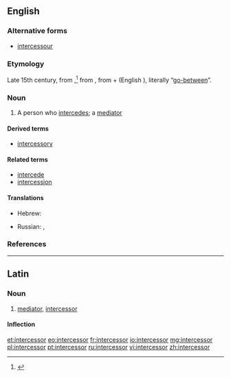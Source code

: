 ==English==

===Alternative forms===
* [[intercessour]] {{qualifier|obsolete}}

===Etymology===
Late 15th century, from {{etyl|la}} {{term|intercessor|lang=la}},<ref>{{R:Online Etymology Dictionary}}</ref> from {{etyl|la}} {{term|intercedo|intercēdō|lang=la}}, from {{term|inter||between|lang=la}} + {{term|cedo|cēdō|I go|lang=la}} (English {{term|cede|lang=en}}), literally “[[go-between]]”.

===Noun===
{{en-noun}}

# A person who [[intercede]]s; a [[mediator]]

====Derived terms====
* [[intercessory]]

====Related terms====
<!-- Derived in Latin, then borrowed by English, hence Related in English -->
* [[intercede]]
* [[intercession]]

====Translations====
{{trans-top|one who intercedes}}
* Hebrew: {{t-|he|שתדלן|m|tr=sh'tadlan}}
{{trans-mid}}
* Russian: {{t|ru|посредник|m|tr=posrédnik|sc=Cyrl}}, {{t|ru|посредница|f|tr=posrédnica|sc=Cyrl}}
{{trans-bottom}}
{{romanization of Hebrew}} <!---can someone check the romanisation?-->

===References===
<references/>

----
==Latin==

===Noun===
{{la-noun|intercessor|intercessoris|intercessōris|m|third}}

# [[mediator]], [[#English|intercessor]]

====Inflection====
{{la-decl-3rd|intercessor|intercessor|intercessor|intercessōr}}

[[et:intercessor]]
[[eo:intercessor]]
[[fr:intercessor]]
[[io:intercessor]]
[[mg:intercessor]]
[[pl:intercessor]]
[[pt:intercessor]]
[[ru:intercessor]]
[[vi:intercessor]]
[[zh:intercessor]]